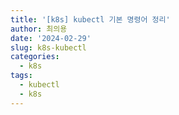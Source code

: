 ```yaml
---
title: '[k8s] kubectl 기본 명령어 정리'
author: 최의용
date: '2024-02-29'
slug: k8s-kubectl
categories:
  - k8s
tags:
  - kubectl
  - k8s
---
```

